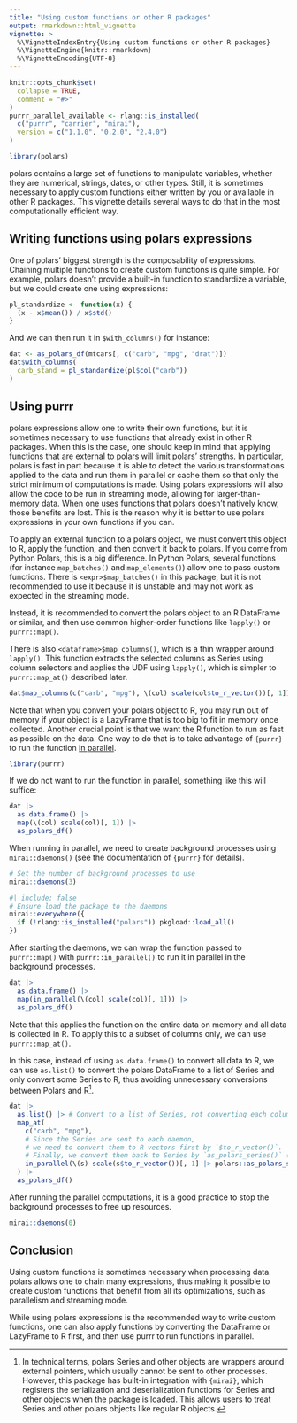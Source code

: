 ```yaml
---
title: "Using custom functions or other R packages"
output: rmarkdown::html_vignette
vignette: >
  %\VignetteIndexEntry{Using custom functions or other R packages}
  %\VignetteEngine{knitr::rmarkdown}
  %\VignetteEncoding{UTF-8}
---
```


```r
knitr::opts_chunk$set(
  collapse = TRUE,
  comment = "#>"
)
purrr_parallel_available <- rlang::is_installed(
  c("purrr", "carrier", "mirai"),
  version = c("1.1.0", "0.2.0", "2.4.0")
)
```

```r
library(polars)
```

polars contains a large set of functions to manipulate variables, whether they are numerical, strings, dates, or other types.
Still, it is sometimes necessary to apply custom functions either written by you or available in other R packages.
This vignette details several ways to do that in the most computationally efficient way.

## Writing functions using polars expressions

One of polars' biggest strength is the composability of expressions.
Chaining multiple functions to create custom functions is quite simple.
For example, polars doesn't provide a built-in function to standardize a variable, but we could create one using expressions:

```r
pl_standardize <- function(x) {
  (x - x$mean()) / x$std()
}
```

And we can then run it in `$with_columns()` for instance:
```r
dat <- as_polars_df(mtcars[, c("carb", "mpg", "drat")])
dat$with_columns(
  carb_stand = pl_standardize(pl$col("carb"))
)
```

## Using purrr

polars expressions allow one to write their own functions, but it is sometimes necessary to use functions that already exist in other R packages.
When this is the case, one should keep in mind that applying functions that are external to polars will limit polars' strengths.
In particular, polars is fast in part because it is able to detect the various transformations applied to the data and run them in parallel or cache them so that only the strict minimum of computations is made.
Using polars expressions will also allow the code to be run in streaming mode, allowing for larger-than-memory data.
When one uses functions that polars doesn't natively know, those benefits are lost.
This is the reason why it is better to use polars expressions in your own functions if you can.

To apply an external function to a polars object, we must convert this object to R, apply the function, and then convert it back to polars.
If you come from Python Polars, this is a big difference.
In Python Polars, several functions (for instance `map_batches()` and `map_elements()`) allow one to pass custom functions.
There is `<expr>$map_batches()` in this package, but it is not recommended to use it because it is unstable and may not work as expected in the streaming mode.

Instead, it is recommended to convert the polars object to an R DataFrame or similar, and then use common higher-order functions like `lapply()` or `purrr::map()`.

There is also `<dataframe>$map_columns()`, which is a thin wrapper around `lapply()`.
This function extracts the selected columns as Series using column selectors and applies the UDF using `lapply()`,
which is simpler to `purrr::map_at()` described later.

```r
dat$map_columns(c("carb", "mpg"), \(col) scale(col$to_r_vector())[, 1])
```

Note that when you convert your polars object to R, you may run out of memory if your object is a LazyFrame that is too big to fit in memory once collected.
Another crucial point is that we want the R function to run as fast as possible on the data.
One way to do that is to take advantage of `{purrr}` to run the function [in parallel](https://purrr.tidyverse.org/reference/in_parallel.html).

```r
library(purrr)
```

If we do not want to run the function in parallel, something like this will suffice:

```r
dat |>
  as.data.frame() |>
  map(\(col) scale(col)[, 1]) |>
  as_polars_df()
```

When running in parallel, we need to create background processes using `mirai::daemons()`
(see the documentation of `{purrr}` for details).

```r
# Set the number of background processes to use
mirai::daemons(3)
```

```r
#| include: false
# Ensure load the package to the daemons
mirai::everywhere({
  if (!rlang::is_installed("polars")) pkgload::load_all()
})
```

After starting the daemons, we can wrap the function passed to `purrr::map()`
with `purrr::in_parallel()` to run it in parallel in the background processes.

```r
dat |>
  as.data.frame() |>
  map(in_parallel(\(col) scale(col)[, 1])) |>
  as_polars_df()
```

Note that this applies the function on the entire data on memory and all data is collected in R.
To apply this to a subset of columns only, we can use `purrr::map_at()`.

In this case, instead of using `as.data.frame()` to convert all data to R,
we can use `as.list()` to convert the polars DataFrame to a list of Series
and only convert some Series to R, thus avoiding unnecessary conversions between
Polars and R[^serialization].

[^serialization]: In technical terms, polars Series and other objects are wrappers around external pointers,
which usually cannot be sent to other processes. However, this package has built-in integration with `{mirai}`,
which registers the serialization and deserialization functions for Series and other objects
when the package is loaded. This allows users to treat Series and other polars objects like regular R objects.

```r
dat |>
  as.list() |> # Convert to a list of Series, not converting each column to R vector yet.
  map_at(
    c("carb", "mpg"),
    # Since the Series are sent to each daemon,
    # we need to convert them to R vectors first by `$to_r_vector()`.
    # Finally, we convert them back to Series by `as_polars_series()` (in this case, optional).
    in_parallel(\(s) scale(s$to_r_vector())[, 1] |> polars::as_polars_series())
  ) |>
  as_polars_df()
```

After running the parallel computations, it is a good practice
to stop the background processes to free up resources.

```r
mirai::daemons(0)
```

## Conclusion

Using custom functions is sometimes necessary when processing data.
polars allows one to chain many expressions, thus making it possible to create custom functions that benefit from all its optimizations, such as parallelism and streaming mode.

While using polars expressions is the recommended way to write custom functions, one can also apply functions by converting the DataFrame or LazyFrame to R first, and then use purrr to run functions in parallel.
